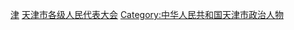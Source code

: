 [[Category:地方各级人大代表|津]]
[[Category:天津市各级人民代表大会|]]
[[Category:中华人民共和国天津市政治人物|Category:中华人民共和国天津市政治人物]]